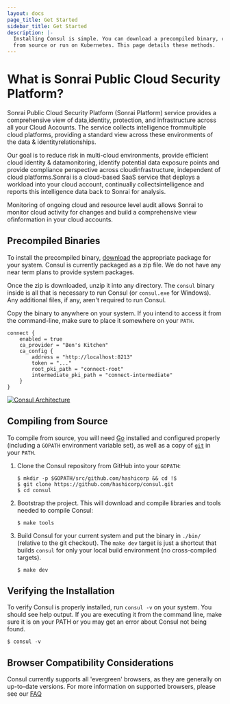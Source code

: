 ```yaml
---
layout: docs
page_title: Get Started
sidebar_title: Get Started
description: |-
  Installing Consul is simple. You can download a precompiled binary, compile
  from source or run on Kubernetes. This page details these methods.
---
```


# What is Sonrai Public Cloud Security Platform?

Sonrai Public Cloud Security Platform (Sonrai Platform) service provides a comprehensive view of data,identity,
protection, and infrastructure across all your Cloud Accounts. The service collects intelligence frommultiple cloud
platforms, providing a standard view across these environments of the data & identityrelationships.

Our goal is to reduce risk in multi-cloud environments, provide efficient cloud identity & datamonitoring,
identify potential data exposure points and provide compliance perspective across cloudinfrastructure,
independent of cloud platforms.Sonrai is a cloud-based SaaS service that deploys a workload into your cloud account,
continually collectsintelligence and reports this intelligence data back to Sonrai for analysis.

Monitoring of ongoing cloud and resource level audit allows Sonrai to monitor cloud activity for changes and build
a comprehensive view ofinformation in your cloud accounts.

## Precompiled Binaries

To install the precompiled binary, [download](/downloads) the appropriate
package for your system. Consul is currently packaged as a zip file. We do not
have any near term plans to provide system packages.

Once the zip is downloaded, unzip it into any directory. The `consul` binary
inside is all that is necessary to run Consul (or `consul.exe` for Windows). Any
additional files, if any, aren't required to run Consul.

Copy the binary to anywhere on your system. If you intend to access it from the
command-line, make sure to place it somewhere on your `PATH`.

```hcl
connect {
    enabled = true
    ca_provider = "Ben's Kitchen"
    ca_config {
        address = "http://localhost:8213"
        token = "..."
        root_pki_path = "connect-root"
        intermediate_pki_path = "connect-intermediate"
    }
}
```

[![Consul Architecture](/img/consul_ecosystem_diagram.png)](/img/consul_ecosystem_diagram.png)

## Compiling from Source

To compile from source, you will need [Go](https://golang.org) installed and
configured properly (including a `GOPATH` environment variable set), as well as
a copy of [`git`](https://www.git-scm.com/) in your `PATH`.

1. Clone the Consul repository from GitHub into your `GOPATH`:

   ```shell
   $ mkdir -p $GOPATH/src/github.com/hashicorp && cd !$
   $ git clone https://github.com/hashicorp/consul.git
   $ cd consul
   ```

1. Bootstrap the project. This will download and compile libraries and tools
   needed to compile Consul:

   ```shell
   $ make tools
   ```

1. Build Consul for your current system and put the binary in `./bin/`
   (relative to the git checkout). The `make dev` target is just a shortcut that
   builds `consul` for only your local build environment (no cross-compiled
   targets).

   ```shell
   $ make dev
   ```

## Verifying the Installation

To verify Consul is properly installed, run `consul -v` on your system. You
should see help output. If you are executing it from the command line, make sure
it is on your PATH or you may get an error about Consul not being found.

```shell-session
$ consul -v
```

## Browser Compatibility Considerations

Consul currently supports all 'evergreen' browsers, as they are generally on
up-to-date versions. For more information on supported browsers, please see our
[FAQ](/docs/faq)
